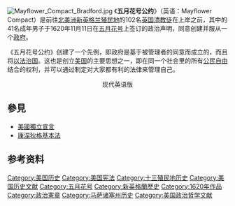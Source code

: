 [[File:Mayflower_Compact_Bradford.jpg|thumb]]
《'''五月花号公约'''》（英语：Mayflower Compact）是前往[[北美洲|北美洲]][[新英格兰|新英格兰]][[殖民地|殖民地]]的102名[[英国|英国]][[清教徒|清教徒]]在上岸之前，其中的41名成年男子于1620年11月11日在[[五月花号|五月花号]]上签订的政治声明，同意创建并服从一个[[政府|政府]]。

《五月花号公约》创建了一个先例，即政府是基于被管理者的同意而成立的，而且将[[法治|以法治国]]。这也是创立[[美国|美国]]的主要思想之一，即在同一个社会里的所有[[公民自由|公民自由]]结合的权利，并可以通过制定对大家都有利的法律来管理自己。

{{Cquote|……我们在上帝面前共同立誓签约，自愿结为一民众自治团体。为了使上述目的能得到更好地实施、维护和发展，将来不时依此而制定颁布的被认为是对这个殖民地全体人民都最适合、最方便的法律、法规、条令、宪章和公职，我们都保证遵守和服从。|五月花号公约，1620年11月11日}}

<center>现代英语版</center>

{{quote|'''IN THE NAME OF GOD, AMEN'''. We, whose names are underwritten, the Loyal Subjects of our dread Sovereign Lord King ''James'', by the Grace of God, of ''Great Britain'', ''France'', and ''Ireland'', King, ''Defender of the Faith'', &c. 

Having undertaken for the Glory of God, and Advancement of the Christian Faith, and the Honour of our King and Country, a Voyage to plant the first Colony in the northern Parts of ''Virginia''; Do by these Presents, solemnly and mutually, in the Presence of God and one another, covenant and combine ourselves together into a civil Body Politick, for our better Ordering and Preservation, and Furtherance of the Ends aforesaid: And by Virtue hereof do enact, constitute, and frame, such just and equal Laws, Ordinances, Acts, Constitutions, and Officers, from time to time, as shall be thought most meet and convenient for the general Good of the Colony; unto which we promise all due Submission and Obedience. 

'''IN WITNESS''' whereof we have hereunto subscribed our names at ''Cape-Cod'' the eleventh of November, in the Reign of our Sovereign Lord King ''James'', of ''England'', ''France'', and ''Ireland'', the eighteenth, and of ''Scotland'' the fifty-fourth, ''Anno Domini''; 1620.<ref>{{cite web|url=http://avalon.law.yale.edu/17th_century/mayflower.asp|title=Mayflower Compact : 1620. Agreement Between the Settlers at New Plymouth : 1620|website=Avalon Project, Yale Law School|accessdate=18 February 2018|archive-date=2008-11-01|archive-url=https://web.archive.org/web/20081101083932/http://avalon.law.yale.edu/17th_century/mayflower.asp|dead-url=no}}  Source:  The Federal and State Constitutions Colonial Charters, and Other Organic Laws of the States, Territories, and Colonies Now or Heretofore Forming the United States of America
Compiled and Edited Under the Act of Congress of June 30, 1906 by Francis Newton Thorpe
Washington, DC : Government Printing Office, 1909.</ref>}}

==參見==
* [[美國獨立宣言|美國獨立宣言]]
* [[康涅狄格基本法|康涅狄格基本法]]
==参考资料==
{{reflist}}
{{wikisource|en:Mayflower Compact|五月花号公约}}
{{Authority control}}

[[Category:美国历史|Category:美国历史]]
[[Category:美国宪法|Category:美国宪法]]
[[Category:十三殖民地历史|Category:十三殖民地历史]]
[[Category:美国历史文献|Category:美国历史文献]]
[[Category:五月花号|Category:五月花号]]
[[Category:新英格蘭歷史|Category:新英格蘭歷史]]
[[Category:1620年作品|Category:1620年作品]]
[[Category:政治憲章|Category:政治憲章]]
[[Category:马萨诸塞州历史|Category:马萨诸塞州历史]]
[[Category:美国政治哲学文献|Category:美国政治哲学文献]]